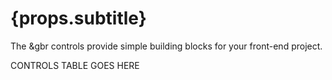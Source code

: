 # {props.subtitle}

The &gbr controls provide simple building blocks for your front-end project.

CONTROLS TABLE GOES HERE